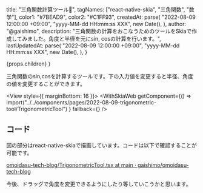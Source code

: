 
  title: "三角関数計算ツール📐",
  tagNames: ["react-native-skia", "三角関数", "数学"],
  color1: "#7BEAD9",
  color2: "#C1FF93",
  createdAt: parse(
    "2022-08-09 12:00:00 +09:00",
    "yyyy-MM-dd HH:mm:ss XXX",
    new Date(),
  ),
  author: "@gaishimo",
  description:
    "三角関数の計算をおこなうためのツールをSkiaで作成してみました。角度と半径を元にsin, cosの計算を行います。",
  lastUpdatedAt: parse(
    "2022-08-09 12:00:00 +09:00",
    "yyyy-MM-dd HH:mm:ss XXX",
    new Date(),
  ),
}


  <PostLayout headlines={headlines} meta={meta}>
    {props.children}
  </PostLayout>
)


三角関数のsin,cosを計算するツールです。下の入力値を変更すると半径、角度の値を変更することができます。


<View style={{ marginBottom: 16 }}>
  <WithSkiaWeb
    getComponent={() =>
      import("../../components/pages/2022-08-09-trigonometric-tool/TrigonometricTool")
    }
    fallback={<ActivityIndicator color="gray" size="small" />}
  />
</View>

## コード

図の部分はreact-native-skiaで描画しています。コードは以下で確認することが可能です。

[omoidasu-tech-blog/TrigonometricTool.tsx at main · gaishimo/omoidasu-tech-blog](https://github.com/gaishimo/omoidasu-tech-blog/blob/main/components/pages/2022-08-09-trigonometric-tool/TrigonometricTool.tsx)

今後、ドラッグで角度を変更できるようにしたり等していこうかと思います。
